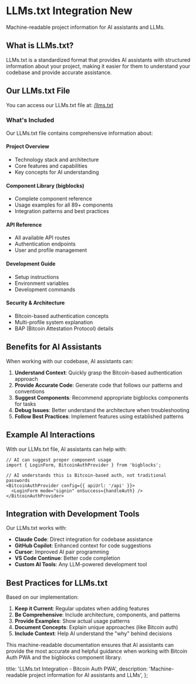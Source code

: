# LLMs.txt Integration <span className="bg-green-100 text-green-800 text-xs px-2 py-1 rounded-full ml-2">New</span>

Machine-readable project information for AI assistants and LLMs.

## What is LLMs.txt?

LLMs.txt is a standardized format that provides AI assistants with structured information about your project, 
making it easier for them to understand your codebase and provide accurate assistance.

## Our LLMs.txt File

You can access our LLMs.txt file at: [/llms.txt](/llms.txt)

### What's Included
Our LLMs.txt file contains comprehensive information about:

#### Project Overview
- Technology stack and architecture
- Core features and capabilities
- Key concepts for AI understanding

#### Component Library (bigblocks)
- Complete component reference
- Usage examples for all 89+ components
- Integration patterns and best practices

#### API Reference
- All available API routes
- Authentication endpoints
- User and profile management

#### Development Guide
- Setup instructions
- Environment variables
- Development commands

#### Security & Architecture
- Bitcoin-based authentication concepts
- Multi-profile system explanation
- BAP (Bitcoin Attestation Protocol) details

## Benefits for AI Assistants

When working with our codebase, AI assistants can:

1. **Understand Context**: Quickly grasp the Bitcoin-based authentication approach
2. **Provide Accurate Code**: Generate code that follows our patterns and conventions
3. **Suggest Components**: Recommend appropriate bigblocks components for tasks
4. **Debug Issues**: Better understand the architecture when troubleshooting
5. **Follow Best Practices**: Implement features using established patterns

## Example AI Interactions

With our LLMs.txt file, AI assistants can help with:

```tsx title="ai-suggested-code.tsx"
// AI can suggest proper component usage
import { LoginForm, BitcoinAuthProvider } from 'bigblocks';

// AI understands this is Bitcoin-based auth, not traditional passwords
<BitcoinAuthProvider config={{ apiUrl: '/api' }}>
  <LoginForm mode="signin" onSuccess={handleAuth} />
</BitcoinAuthProvider>
```

## Integration with Development Tools

Our LLMs.txt works with:

- **Claude Code**: Direct integration for codebase assistance
- **GitHub Copilot**: Enhanced context for code suggestions
- **Cursor**: Improved AI pair programming
- **VS Code Continue**: Better code completion
- **Custom AI Tools**: Any LLM-powered development tool

## Best Practices for LLMs.txt

Based on our implementation:

1. **Keep it Current**: Regular updates when adding features
2. **Be Comprehensive**: Include architecture, components, and patterns
3. **Provide Examples**: Show actual usage patterns
4. **Document Concepts**: Explain unique approaches (like Bitcoin auth)
5. **Include Context**: Help AI understand the "why" behind decisions

This machine-readable documentation ensures that AI assistants can provide the most accurate and helpful 
guidance when working with Bitcoin Auth PWA and the bigblocks component library.

  title: 'LLMs.txt Integration - Bitcoin Auth PWA',
  description: 'Machine-readable project information for AI assistants and LLMs',
};